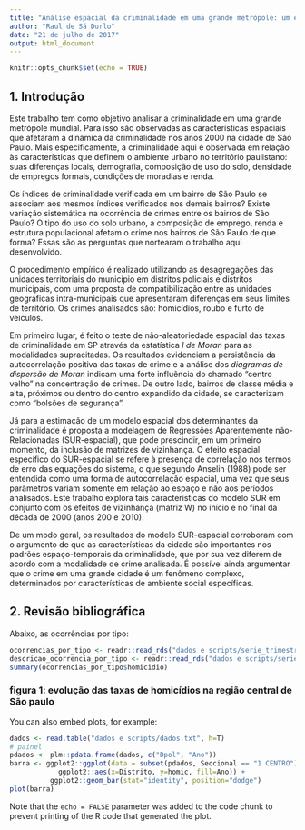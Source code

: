 ```yaml
---
title: "Análise espacial da criminalidade em uma grande metrópole: um estudo de caso para o município de São Paulo"
author: "Raul de Sá Durlo"
date: "21 de julho de 2017"
output: html_document
---
```


```r
knitr::opts_chunk$set(echo = TRUE)
```

## 1. Introdução

Este trabalho tem como objetivo analisar a criminalidade em uma grande metrópole mundial. Para isso são observadas as características espaciais que afetaram a dinâmica da criminalidade nos anos 2000 na cidade de São Paulo. Mais especificamente, a criminalidade aqui é observada em relação às características que definem o ambiente urbano no território paulistano: suas diferenças locais, demografia, composição de uso do solo, densidade de empregos formais, condições de moradias e renda.

Os índices de criminalidade verificada em um bairro de São Paulo se associam aos mesmos índices verificados nos demais bairros? Existe variação sistemática na ocorrência de crimes entre os bairros de São Paulo? O tipo do uso do solo urbano, a composição de emprego, renda e estrutura populacional afetam o crime nos bairros de São Paulo de que forma? Essas são as perguntas que nortearam o trabalho aqui desenvolvido.

O procedimento empírico é realizado utilizando as desagregações das unidades territoriais do município em distritos policiais e distritos municipais, com uma proposta de compatibilização entre as unidades geográficas intra-municipais que apresentaram diferenças em seus limites de território. Os crimes analisados são: homicídios, roubo e furto de veículos.

Em primeiro lugar, é feito o teste de não-aleatoriedade espacial das taxas de criminalidade em SP através da estatística	_I de Moran_ para as modalidades supracitadas. Os resultados evidenciam a persistência da autocorrelação positiva das taxas de crime e a análise dos _diagramas de dispersão de Moran_ indicam uma forte influência do chamado "centro velho" na concentração de crimes. De outro lado, bairros de classe média e alta, próximos ou dentro do centro expandido da cidade, se caracterizam como "bolsões de segurança". 
 
Já para a estimação de um modelo espacial dos determinantes da criminalidade é proposta a modelagem de Regressões Aparentemente não-Relacionadas (SUR-espacial), que pode prescindir, em um primeiro momento, da inclusão de matrizes de vizinhança. O efeito espacial específico do SUR-espacial se refere à presença de correlação nos termos de erro das equações do sistema, o que segundo Anselin (1988) pode ser entendida como uma forma de autocorrelação espacial, uma vez que seus parâmetros variam somente em relação ao espaço e não aos períodos analisados. Este trabalho explora tais características do modelo SUR em conjunto com os efeitos de vizinhança (matriz W) no início e no final da década de 2000 (anos 200 e 2010). 

De um modo geral, os resultados do modelo SUR-espacial corroboram com o argumento de que as características da cidade são importantes nos padrões espaço-temporais da criminalidade, que por sua vez diferem de acordo com a modalidade de crime analisada. É possível ainda argumentar que o crime em uma grande cidade é um fenômeno complexo, determinados por características de ambiente social específicas.

## 2. Revisão bibliográfica

Abaixo, as ocorrências por tipo:

```r
ocorrencias_por_tipo <- readr::read_rds("dados e scripts/serie_trimestral_ocorrencias_por_tipo.rds")
descricao_ocorrencia_por_tipo <- readr::read_rds("dados e scripts/serie_trimestral_descricao_ocorrencias_por_tipo.rds")
summary(ocorrencias_por_tipo$homicidio)
```

### figura 1: evolução das taxas de homicídios na região central de São paulo

You can also embed plots, for example:

```r
dados <- read.table("dados e scripts/dados.txt", h=T)
# painel
pdados <- plm::pdata.frame(dados, c("Dpol", "Ano"))
barra <- ggplot2::ggplot(data = subset(pdados, Seccional == "1 CENTRO"),
            ggplot2::aes(x=Distrito, y=homic, fill=Ano)) +
          ggplot2::geom_bar(stat="identity", position="dodge")
plot(barra)
```

Note that the `echo = FALSE` parameter was added to the code chunk to prevent printing of the R code that generated the plot.
